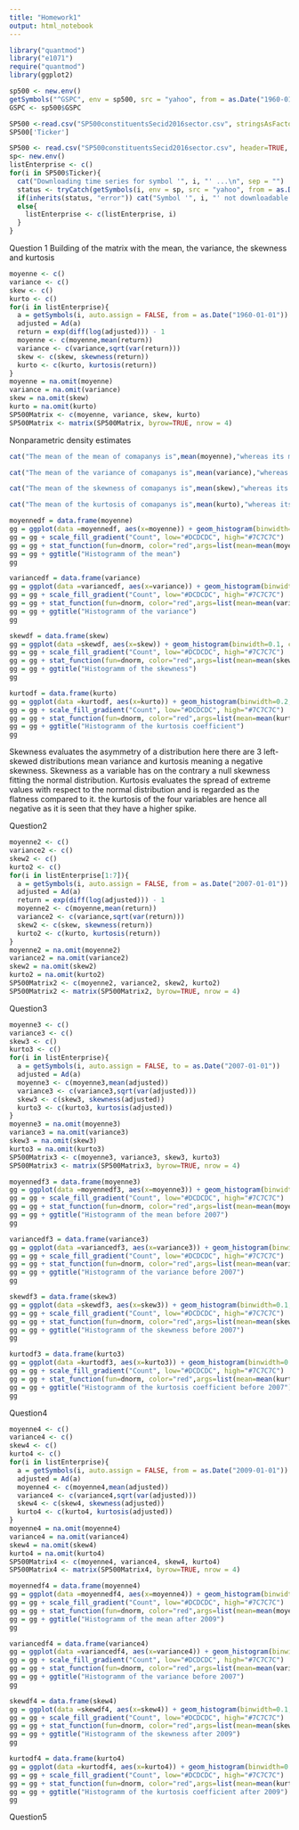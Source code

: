 ```yaml
---
title: "Homework1"
output: html_notebook
---
```


```r
library("quantmod")
library("e1071")
require("quantmod")
library(ggplot2)
```

```r
sp500 <- new.env()
getSymbols("^GSPC", env = sp500, src = "yahoo", from = as.Date("1960-01-04"), to = as.Date("2009-01-01"))
GSPC <- sp500$GSPC
```

```r
SP500 <-read.csv("SP500constituentsSecid2016sector.csv", stringsAsFactors = FALSE, strip.white = TRUE)
SP500['Ticker']
```

```r
SP500 <- read.csv("SP500constituentsSecid2016sector.csv", header=TRUE, sep=",")
sp<- new.env()
listEnterprise <- c()
for(i in SP500$Ticker){
  cat("Downloading time series for symbol '", i, "' ...\n", sep = "")
  status <- tryCatch(getSymbols(i, env = sp, src = "yahoo", from = as.Date("2007-01-01")), error = identity)
  if(inherits(status, "error")) cat("Symbol '", i, "' not downloadable!\n", sep = "")
  else{
    listEnterprise <- c(listEnterprise, i)
  }
}
```
Question 1
Building of the matrix with the mean, the variance, the skewness and kurtosis
```r
moyenne <- c()
variance <- c()
skew <- c()
kurto <- c()
for(i in listEnterprise){
  a = getSymbols(i, auto.assign = FALSE, from = as.Date("1960-01-01"))
  adjusted = Ad(a)
  return = exp(diff(log(adjusted))) - 1
  moyenne <- c(moyenne,mean(return))
  variance <- c(variance,sqrt(var(return)))
  skew <- c(skew, skewness(return))
  kurto <- c(kurto, kurtosis(return))
}
moyenne = na.omit(moyenne)
variance = na.omit(variance)
skew = na.omit(skew)
kurto = na.omit(kurto)
SP500Matrix <- c(moyenne, variance, skew, kurto)
SP500Matrix <- matrix(SP500Matrix, byrow=TRUE, nrow = 4)
```
Nonparametric density estimates
```r
cat("The mean of the mean of comapanys is",mean(moyenne),"whereas its medianne is equal to", median(moyenne))
```

```r
cat("The mean of the variance of comapanys is",mean(variance),"whereas its medianne is equal to", median(variance))
```

```r
cat("The mean of the skewness of comapanys is",mean(skew),"whereas its medianne is equal to", median(skew))
```

```r
cat("The mean of the kurtosis of comapanys is",mean(kurto),"whereas its medianne is equal to", median(kurto))
```
```r
moyennedf = data.frame(moyenne)
gg = ggplot(data =moyennedf, aes(x=moyenne)) + geom_histogram(binwidth=5, colour="black", aes(y=..density.., fill=..count..))
gg = gg + scale_fill_gradient("Count", low="#DCDCDC", high="#7C7C7C")
gg = gg + stat_function(fun=dnorm, color="red",args=list(mean=mean(moyenne), sd=sd(moyenne))) 
gg = gg + ggtitle("Histogramm of the mean")
gg
```
```r
variancedf = data.frame(variance)
gg = ggplot(data =variancedf, aes(x=variance)) + geom_histogram(binwidth=10, colour="black", aes(y=..density.., fill=..count..))
gg = gg + scale_fill_gradient("Count", low="#DCDCDC", high="#7C7C7C")
gg = gg + stat_function(fun=dnorm, color="red",args=list(mean=mean(variance), sd=sd(variance))) 
gg = gg + ggtitle("Histogramm of the variance")
gg
```
```r
skewdf = data.frame(skew)
gg = ggplot(data =skewdf, aes(x=skew)) + geom_histogram(binwidth=0.1, colour="black", aes(y=..density.., fill=..count..))
gg = gg + scale_fill_gradient("Count", low="#DCDCDC", high="#7C7C7C")
gg = gg + stat_function(fun=dnorm, color="red",args=list(mean=mean(skew), sd=sd(skew))) 
gg = gg + ggtitle("Histogramm of the skewness")
gg
```
```r
kurtodf = data.frame(kurto)
gg = ggplot(data =kurtodf, aes(x=kurto)) + geom_histogram(binwidth=0.2, colour="black", aes(y=..density.., fill=..count..))
gg = gg + scale_fill_gradient("Count", low="#DCDCDC", high="#7C7C7C")
gg = gg + stat_function(fun=dnorm, color="red",args=list(mean=mean(kurto), sd=sd(kurto))) 
gg = gg + ggtitle("Histogramm of the kurtosis coefficient")
gg
```
Skewness evaluates the asymmetry of a distribution here there are 3 left-skewed distributions mean variance and kurtosis meaning a negative skewness.
Skewness as a variable has on the contrary a null skewness fitting the normal distribution.
Kurtosis evaluates the spread of extreme values with respect to the normal distribution and is regarded as the flatness compared to it. the kurtosis of the four variables are hence all negative as it is seen that they have a higher spike.

Question2

```r
moyenne2 <- c()
variance2 <- c()
skew2 <- c()
kurto2 <- c()
for(i in listEnterprise[1:7]){
  a = getSymbols(i, auto.assign = FALSE, from = as.Date("2007-01-01"))
  adjusted = Ad(a)
  return = exp(diff(log(adjusted))) - 1
  moyenne2 <- c(moyenne,mean(return))
  variance2 <- c(variance,sqrt(var(return)))
  skew2 <- c(skew, skewness(return))
  kurto2 <- c(kurto, kurtosis(return))
}
moyenne2 = na.omit(moyenne2)
variance2 = na.omit(variance2)
skew2 = na.omit(skew2)
kurto2 = na.omit(kurto2)
SP500Matrix2 <- c(moyenne2, variance2, skew2, kurto2)
SP500Matrix2 <- matrix(SP500Matrix2, byrow=TRUE, nrow = 4)
```

Question3
```r
moyenne3 <- c()
variance3 <- c()
skew3 <- c()
kurto3 <- c()
for(i in listEnterprise){
  a = getSymbols(i, auto.assign = FALSE, to = as.Date("2007-01-01"))
  adjusted = Ad(a)
  moyenne3 <- c(moyenne3,mean(adjusted))
  variance3 <- c(variance3,sqrt(var(adjusted)))
  skew3 <- c(skew3, skewness(adjusted))
  kurto3 <- c(kurto3, kurtosis(adjusted))
}
moyenne3 = na.omit(moyenne3)
variance3 = na.omit(variance3)
skew3 = na.omit(skew3)
kurto3 = na.omit(kurto3)
SP500Matrix3 <- c(moyenne3, variance3, skew3, kurto3)
SP500Matrix3 <- matrix(SP500Matrix3, byrow=TRUE, nrow = 4)
```

```r
moyennedf3 = data.frame(moyenne3)
gg = ggplot(data =moyennedf3, aes(x=moyenne3)) + geom_histogram(binwidth=5, colour="black", aes(y=..density.., fill=..count..))
gg = gg + scale_fill_gradient("Count", low="#DCDCDC", high="#7C7C7C")
gg = gg + stat_function(fun=dnorm, color="red",args=list(mean=mean(moyenne3), sd=sd(moyenne3))) 
gg = gg + ggtitle("Histogramm of the mean before 2007")
gg
```

```r
variancedf3 = data.frame(variance3)
gg = ggplot(data =variancedf3, aes(x=variance3)) + geom_histogram(binwidth=10, colour="black", aes(y=..density.., fill=..count..))
gg = gg + scale_fill_gradient("Count", low="#DCDCDC", high="#7C7C7C")
gg = gg + stat_function(fun=dnorm, color="red",args=list(mean=mean(variance3), sd=sd(variance3))) 
gg = gg + ggtitle("Histogramm of the variance before 2007")
gg
```

```r
skewdf3 = data.frame(skew3)
gg = ggplot(data =skewdf3, aes(x=skew3)) + geom_histogram(binwidth=0.1, colour="black", aes(y=..density.., fill=..count..))
gg = gg + scale_fill_gradient("Count", low="#DCDCDC", high="#7C7C7C")
gg = gg + stat_function(fun=dnorm, color="red",args=list(mean=mean(skew3), sd=sd(skew3))) 
gg = gg + ggtitle("Histogramm of the skewness before 2007")
gg
```

```r
kurtodf3 = data.frame(kurto3)
gg = ggplot(data =kurtodf3, aes(x=kurto3)) + geom_histogram(binwidth=0.2, colour="black", aes(y=..density.., fill=..count..))
gg = gg + scale_fill_gradient("Count", low="#DCDCDC", high="#7C7C7C")
gg = gg + stat_function(fun=dnorm, color="red",args=list(mean=mean(kurto3), sd=sd(kurto3))) 
gg = gg + ggtitle("Histogramm of the kurtosis coefficient before 2007")
gg
```

Question4
```r
moyenne4 <- c()
variance4 <- c()
skew4 <- c()
kurto4 <- c()
for(i in listEnterprise){
  a = getSymbols(i, auto.assign = FALSE, from = as.Date("2009-01-01"))
  adjusted = Ad(a)
  moyenne4 <- c(moyenne4,mean(adjusted))
  variance4 <- c(variance4,sqrt(var(adjusted)))
  skew4 <- c(skew4, skewness(adjusted))
  kurto4 <- c(kurto4, kurtosis(adjusted))
}
moyenne4 = na.omit(moyenne4)
variance4 = na.omit(variance4)
skew4 = na.omit(skew4)
kurto4 = na.omit(kurto4)
SP500Matrix4 <- c(moyenne4, variance4, skew4, kurto4)
SP500Matrix4 <- matrix(SP500Matrix4, byrow=TRUE, nrow = 4)
```

```r
moyennedf4 = data.frame(moyenne4)
gg = ggplot(data =moyennedf4, aes(x=moyenne4)) + geom_histogram(binwidth=5, colour="black", aes(y=..density.., fill=..count..))
gg = gg + scale_fill_gradient("Count", low="#DCDCDC", high="#7C7C7C")
gg = gg + stat_function(fun=dnorm, color="red",args=list(mean=mean(moyenne4), sd=sd(moyenne4))) 
gg = gg + ggtitle("Histogramm of the mean after 2009")
gg
```

```r
variancedf4 = data.frame(variance4)
gg = ggplot(data =variancedf4, aes(x=variance4)) + geom_histogram(binwidth=10, colour="black", aes(y=..density.., fill=..count..))
gg = gg + scale_fill_gradient("Count", low="#DCDCDC", high="#7C7C7C")
gg = gg + stat_function(fun=dnorm, color="red",args=list(mean=mean(variance4), sd=sd(variance4))) 
gg = gg + ggtitle("Histogramm of the variance before 2007")
gg
```

```r
skewdf4 = data.frame(skew4)
gg = ggplot(data =skewdf4, aes(x=skew4)) + geom_histogram(binwidth=0.1, colour="black", aes(y=..density.., fill=..count..))
gg = gg + scale_fill_gradient("Count", low="#DCDCDC", high="#7C7C7C")
gg = gg + stat_function(fun=dnorm, color="red",args=list(mean=mean(skew4), sd=sd(skew4))) 
gg = gg + ggtitle("Histogramm of the skewness after 2009")
gg
```

```r
kurtodf4 = data.frame(kurto4)
gg = ggplot(data =kurtodf4, aes(x=kurto4)) + geom_histogram(binwidth=0.2, colour="black", aes(y=..density.., fill=..count..))
gg = gg + scale_fill_gradient("Count", low="#DCDCDC", high="#7C7C7C")
gg = gg + stat_function(fun=dnorm, color="red",args=list(mean=mean(kurto4), sd=sd(kurto4))) 
gg = gg + ggtitle("Histogramm of the kurtosis coefficient after 2009")
gg
```

Question5